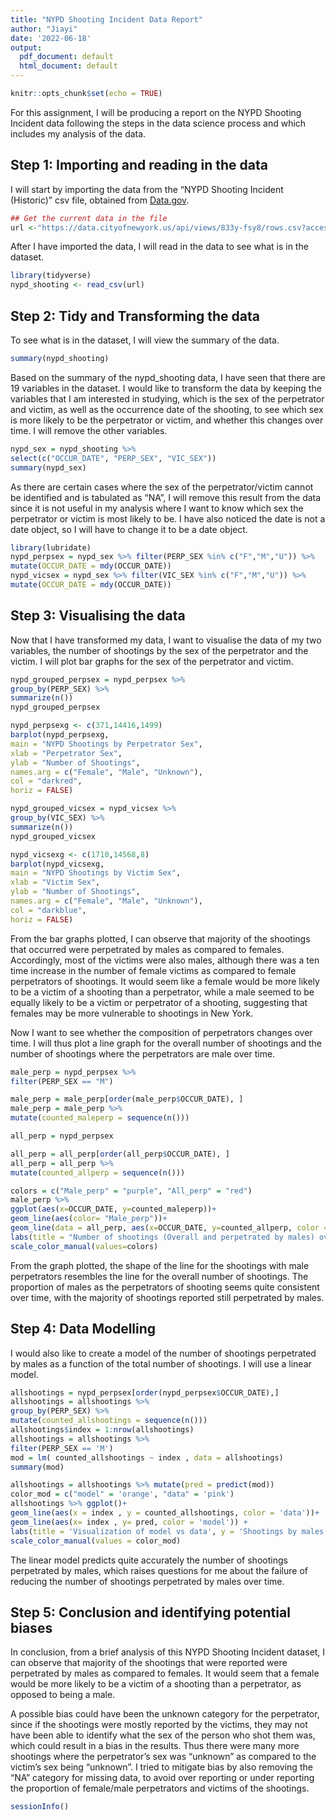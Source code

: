 ```yaml
---
title: "NYPD Shooting Incident Data Report"
author: "Jiayi"
date: '2022-06-18'
output:
  pdf_document: default
  html_document: default
---
```


```r
knitr::opts_chunk$set(echo = TRUE)
```
For this assignment, I will be producing a report on the NYPD Shooting Incident data following the steps in the data science process and which includes my analysis of the data.

## Step 1: Importing and reading in the data

I will start by importing the data from the "NYPD Shooting Incident (Historic)" csv file, obtained from [Data.gov](https://catalog.data.gov/dataset).

```r
## Get the current data in the file
url <-"https://data.cityofnewyork.us/api/views/833y-fsy8/rows.csv?accessType=DOWNLOAD"
```

After I have imported the data, I will read in the data to see what is in the dataset. 

```r
library(tidyverse)
nypd_shooting <- read_csv(url)
```

## Step 2: Tidy and Transforming the data

To see what is in the dataset, I will view the summary of the data. 

```r
summary(nypd_shooting)
```

Based on the summary of the nypd_shooting data, I have seen that there are 19 variables in the dataset. I would like to transform the data by keeping the variables that I am interested in studying, which is the sex of the perpetrator and victim, as well as the occurrence date of the shooting, to see which sex is more likely to be the perpetrator or victim, and whether this changes over time. I will remove the other variables. 

```r
nypd_sex = nypd_shooting %>%
select(c("OCCUR_DATE", "PERP_SEX", "VIC_SEX"))
summary(nypd_sex)
```

As there are certain cases where the sex of the perpetrator/victim cannot be identified and is tabulated as "NA", I will remove this result from the data since it is not useful in my analysis where I want to know which sex the perpetrator or victim is most likely to be. I have also noticed the date is not a date object, so I will have to change it to be a date object. 

```r
library(lubridate)
nypd_perpsex = nypd_sex %>% filter(PERP_SEX %in% c("F","M","U")) %>%
mutate(OCCUR_DATE = mdy(OCCUR_DATE))
nypd_vicsex = nypd_sex %>% filter(VIC_SEX %in% c("F","M","U")) %>%
mutate(OCCUR_DATE = mdy(OCCUR_DATE))
```

## Step 3: Visualising the data

Now that I have transformed my data, I want to visualise the data of my two variables, the number of shootings by the sex of the perpetrator and the victim. I will plot bar graphs for the sex of the perpetrator and victim. 

```r
nypd_grouped_perpsex = nypd_perpsex %>%
group_by(PERP_SEX) %>%
summarize(n())
nypd_grouped_perpsex

nypd_perpsexg <- c(371,14416,1499)
barplot(nypd_perpsexg,
main = "NYPD Shootings by Perpetrator Sex",
xlab = "Perpetrator Sex",
ylab = "Number of Shootings",
names.arg = c("Female", "Male", "Unknown"),
col = "darkred",
horiz = FALSE)

nypd_grouped_vicsex = nypd_vicsex %>%
group_by(VIC_SEX) %>%
summarize(n())
nypd_grouped_vicsex

nypd_vicsexg <- c(1710,14568,8)
barplot(nypd_vicsexg,
main = "NYPD Shootings by Victim Sex",
xlab = "Victim Sex",
ylab = "Number of Shootings",
names.arg = c("Female", "Male", "Unknown"),
col = "darkblue",
horiz = FALSE)
```

From the bar graphs plotted, I can observe that majority of the shootings that occurred were perpetrated by males as compared to females. Accordingly, most of the victims were also males, although there was a ten time increase in the number of female victims as compared to female perpetrators of shootings. It would seem like a female would be more likely to be a victim of a shooting than a perpetrator, while a male seemed to be equally likely to be a victim or perpetrator of a shooting, suggesting that females may be more vulnerable to shootings in New York.

Now I want to see whether the composition of perpetrators changes over time. I will thus plot a line graph for the overall number of shootings and the number of shootings where the perpetrators are male over time.

```r
male_perp = nypd_perpsex %>%
filter(PERP_SEX == "M")

male_perp = male_perp[order(male_perp$OCCUR_DATE), ]
male_perp = male_perp %>%
mutate(counted_maleperp = sequence(n()))

all_perp = nypd_perpsex

all_perp = all_perp[order(all_perp$OCCUR_DATE), ]
all_perp = all_perp %>%
mutate(counted_allperp = sequence(n()))

colors = c("Male_perp" = "purple", "All_perp" = "red")
male_perp %>%
ggplot(aes(x=OCCUR_DATE, y=counted_maleperp))+
geom_line(aes(color= "Male_perp"))+
geom_line(data = all_perp, aes(x=OCCUR_DATE, y=counted_allperp, color = "All_perp")) +
labs(title = "Number of shootings (Overall and perpetrated by males) over time", y= "Number of shootings", x = "Date")
scale_color_manual(values=colors)
```

From the graph plotted, the shape of the line for the shootings with male perpetrators resembles the line for the overall number of shootings. The proportion of males as the perpetrators of shooting seems quite consistent over time, with the majority of shootings reported still perpetrated by males.

## Step 4: Data Modelling 

I would also like to create a model of the number of shootings perpetrated by males as a function of the total number of shootings. I will use a linear model. 

```r
allshootings = nypd_perpsex[order(nypd_perpsex$OCCUR_DATE),]
allshootings = allshootings %>%
group_by(PERP_SEX) %>%
mutate(counted_allshootings = sequence(n()))
allshootings$index = 1:nrow(allshootings)
allshootings = allshootings %>%
filter(PERP_SEX == 'M')
mod = lm( counted_allshootings ~ index , data = allshootings)
summary(mod)

allshootings = allshootings %>% mutate(pred = predict(mod))
color_mod = c("model" = 'orange', "data" = 'pink')
allshootings %>% ggplot()+
geom_line(aes(x = index , y = counted_allshootings, color = 'data'))+
geom_line(aes(x= index , y= pred, color = 'model')) +
labs(title = 'Visualization of model vs data', y = 'Shootings by males', x='All shootings', legend)
scale_color_manual(values = color_mod)
```

The linear model predicts quite accurately the number of shootings perpetrated by males, which raises questions for me about the failure of reducing the number of shootings perpetrated by males over time. 

## Step 5: Conclusion and identifying potential biases 

In conclusion, from a brief analysis of this NYPD Shooting Incident dataset, I can observe that majority of the shootings that were reported were perpetrated by males as compared to females. It would seem that a female would be more likely to be a victim of a shooting than a perpetrator, as opposed to being a male.

A possible bias could have been the unknown category for the perpetrator, since if the shootings were mostly reported by the victims, they may not have been able to identify what the sex of the person who shot them was, which could result in a bias in the results. Thus there were many more shootings where the perpetrator's sex was "unknown" as compared to the victim's sex being "unknown". I tried to mitigate bias by also removing the "NA" category for missing data, to avoid over reporting or under reporting the proportion of female/male perpetrators and victims of the shootings. 
```r
sessionInfo()
```
